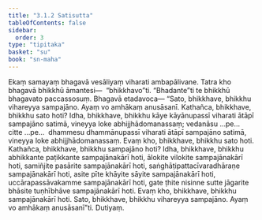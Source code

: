 ```yaml
---
title: "3.1.2 Satisutta"
tableOfContents: false
sidebar:
  order: 3
type: "tipitaka"
basket: "su"
book: "sn-maha"
---
```



<DynamicBreadcrumb />

<Division number="368" book="sn-maha" bookNo="14" page="123">

<Paragraph number="754" book="sn-maha">
Ekaṃ samayaṃ bhagavā vesāliyaṃ viharati ambapālivane. Tatra kho bhagavā bhikkhū āmantesi—  “bhikkhavo”ti. “Bhadante”ti te bhikkhū bhagavato paccassosuṃ. Bhagavā etadavoca—
</Paragraph>

<Paragraph number="755" book="sn-maha">
“Sato, bhikkhave, bhikkhu vihareyya sampajāno. Ayaṃ vo amhākaṃ anusāsanī. Kathañca, bhikkhave, bhikkhu sato hoti? Idha, bhikkhave, bhikkhu kāye kāyānupassī viharati ātāpī sampajāno satimā, vineyya loke abhijjhādomanassaṃ; vedanāsu …pe…  citte …pe…  dhammesu dhammānupassī viharati ātāpī sampajāno satimā, vineyya loke abhijjhādomanassaṃ. Evaṃ kho, bhikkhave, bhikkhu sato hoti.
</Paragraph>

<Paragraph number="756" book="sn-maha">
Kathañca, bhikkhave, bhikkhu sampajāno hoti? Idha, bhikkhave, bhikkhu abhikkante paṭikkante sampajānakārī hoti, ālokite vilokite sampajānakārī hoti, samiñjite pasārite sampajānakārī hoti, saṅghāṭipattacīvaradhāraṇe sampajānakārī hoti, asite pīte khāyite sāyite sampajānakārī hoti, uccārapassāvakamme sampajānakārī hoti, gate ṭhite nisinne sutte jāgarite bhāsite tuṇhībhāve sampajānakārī hoti. Evaṃ kho, bhikkhave, bhikkhu sampajānakārī hoti. Sato, bhikkhave, bhikkhu vihareyya sampajāno. Ayaṃ vo amhākaṃ anusāsanī”ti.

</Paragraph>
</Division>

<Paragraph number="757" type="center" book="sn-maha">
Dutiyaṃ.
</Paragraph>